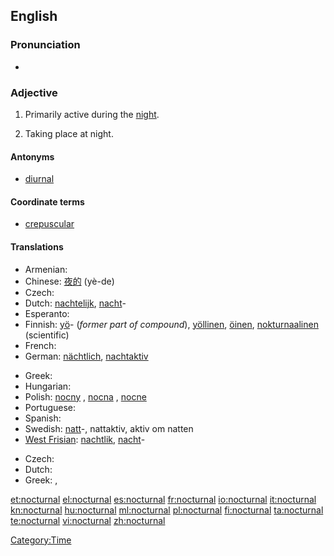 ==English==

===Pronunciation===
* {{rhymes|ɜː(r)nəl}}

===Adjective===
{{en-adj}}

# {{context|of a person, creature, group, or species}} Primarily active during the [[night]].
# {{context|of an occurrence}} Taking place at night.

====Antonyms====
* [[diurnal]]

====Coordinate terms====
* [[crepuscular]]

====Translations====
{{trans-top|primarily active during the night}}
* Armenian: {{t-|hy|գիշերային|tr=gišerayin}}
* Chinese: [[夜的]] (yè-de)
* Czech: {{t+|cs|noční}}
* Dutch: [[nachtelijk]], [[nacht]]-
* Esperanto: {{t-|eo|nokta|xs=Esperanto}}
* Finnish: [[yö]]- (''former part of compound''), [[yöllinen]], [[öinen]], [[nokturnaalinen]] (scientific)
* French: {{t+|fr|nocturne}}
* German: [[nächtlich]], [[nachtaktiv]]
{{trans-mid}}
* Greek: {{t|el|νυκτόβιος|m|tr=nyktóvios}}
* Hungarian: {{t+|hu|éjjeli}}
* Polish: [[nocny]] {{m}}, [[nocna]] {{f}}, [[nocne]] {{n}}
* Portuguese: {{t+|pt|nocturno}}
* Spanish: {{t-|es|nocturno}}
* Swedish: [[natt]]-, nattaktiv, aktiv om natten
* [[West Frisian]]: [[nachtlik]], [[nacht]]-
{{trans-bottom}}

{{trans-top|taking place at night}}
* Czech: {{t+|cs|noční}}
* Dutch: {{t-|nl|nachtelijk}}
* Greek: {{t+|el|νυχτερινός|m|tr=nychterinós}}, {{t|el|νυχτιάτικος|m|tr=nychtiátikos}}
{{trans-mid}}
{{trans-bottom}}

[[Category:Time]]

[[et:nocturnal]]
[[el:nocturnal]]
[[es:nocturnal]]
[[fr:nocturnal]]
[[io:nocturnal]]
[[it:nocturnal]]
[[kn:nocturnal]]
[[hu:nocturnal]]
[[ml:nocturnal]]
[[pl:nocturnal]]
[[fi:nocturnal]]
[[ta:nocturnal]]
[[te:nocturnal]]
[[vi:nocturnal]]
[[zh:nocturnal]]